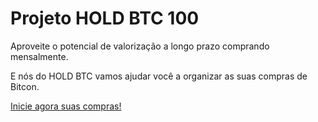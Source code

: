 # Projeto HOLD BTC 100

Aproveite o potencial de valorização a longo prazo comprando mensalmente.

E nós do HOLD BTC vamos ajudar você a organizar as suas compras de Bitcon.

[Inicie agora suas compras!](/getting-started)
